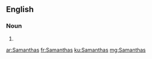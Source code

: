 ==English==

===Noun===
{{head|en|noun plural form}}

# {{plural of|Samantha|lang=en}}

[[ar:Samanthas]]
[[fr:Samanthas]]
[[ku:Samanthas]]
[[mg:Samanthas]]